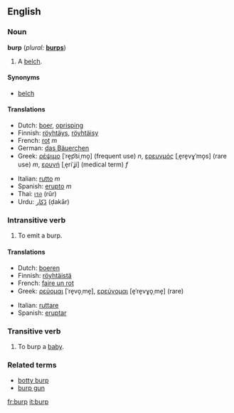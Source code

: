 ==English==

===Noun===
'''burp'''  (''plural:'' '''[[burps]]''')
# A [[belch]].

====Synonyms====
*[[belch]]

====Translations====
{{top}}
*Dutch: [[boer]], [[oprisping]]
*Finnish: [[röyhtäys]], [[röyhtäisy]]
*French: [[rot]] ''m''
*German: [[das Bäuerchen]]
*Greek: [[ρέψιμο]] [ˈre̞p͡siˌmo̞] (frequent use) ''n'', [[ερευγμός]] [ˌe̞re̞vɣˈmo̞s] (rare use) ''m'', [[ερυγή]] [ˌe̞riˈʝi] (medical term) ''f''
{{mid}}
*Italian: [[rutto]] ''m''
*Spanish: [[erupto]] ''m''
*Thai: [[เรอ]] (rŭr)
*Urdu: [[ڈكار]] (ḍakār)
{{bottom}}

===Intransitive verb===
{{en-infl-reg-consonant|burp||}}
# To emit a burp.

====Translations====
{{top}}
*Dutch: [[boeren]]
*Finnish: [[röyhtäistä]]
*French: [[faire un rot]]
*Greek: [[ρεύομαι]] [ˈre̞vo̞ˌme̞], [[ερεύγομαι]] [e̞ˈre̞vɣo̞ˌme̞] (rare)
{{mid}}
*Italian: [[ruttare]]
*Spanish: [[eruptar]]
{{bottom}}

===Transitive verb===
{{en-infl-reg-consonant|burp||}}
# To burp a [[baby]].

===Related terms===
*[[botty burp]]
*[[burp gun]]

[[fr:burp]]
[[it:burp]]